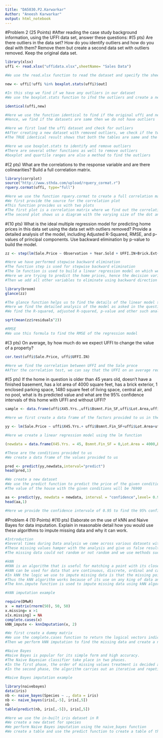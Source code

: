 ```yaml
---
title: "DA5030.P2.Karwarkar"
Author: "Aneesh Karwarkar"
output: html_notebook
---
```


#Problem 2 (25 Points)
#After reading the case study background information, using the UFFI data set, answer these questions:
#(5 pts) Are there outliers in the data set? How do you identify outliers and how do you deal with them? Remove them but create a second data set with outliers removed. Keep the original data set.
```r
library(xlsx)
uffi <- read.xlsx("uffidata.xlsx",sheetName= "Sales Data")

#We use the read.xlsx function to read the dataset and specify the sheet name
```

```r
new <- uffi[!uffi %in% boxplot.stats(uffi)$out]

#In this step we find if we have any outliers in our dataset
#We use the boxplot.stats function to ifnd the outliers and create a new dataset
```

```r
identical(uffi,new)

#Here we use the function identical to find if the original uffi and new dataset are same or not
#Hence, we find if the datasets are same then we do not have outliers 
```

```r
#Here we first load the uffi dataset and check for outliers
#After creating a new dataset with removed outliers, we check if the two tables are identical
#The TRUE identical result shows that both the tables are same and the dataset did not have outliers

#Here we use boxplot.stats to identify and remove outliers
#There are several other functions as well to remove outliers
#boxplot and quartile ranges are also a method to find the outliers
```

#(2 pts) What are the correlations to the response variable and are there colinearities? Build a full correlation matrix.
```r

library(corrplot)
source("http://www.sthda.com/upload/rquery_cormat.r")
rquery.cormat(uffi, type="full")

#Here we use the function rquery.cormat to create a full correlation matrix
#We first provide the source for the correlation plot
#This function provides us with two plots
#The first plot is a correlation matrix where we find out the correlation coefficients between all the variables
#The second plot shows us a diagram with the varying size of the dot and colorshowing us the correlatio between the variables
```

#(10 pts) What is the ideal multiple regression model for predicting home prices in this data set using the data set with outliers removed? Provide a detailed analysis of the model, including Adjusted R-Squared, RMSE, and p-values of principal components. Use backward elimination by p-value to build the model.
```r
zz <- step(lm(Sale.Price ~ Observation + Year.Sold + UFFI.IN+Brick.Ext+X45.Yrs.+Bsmnt.Fin_SF+Lot.Area+Enc.Pk.Spaces+Living.Area_SF+Central.Air+Pool,data=uffi),direction="backward")

#Here we have performed stepwise backward elimination
#The function step is used for stepwise backward elimination
#The lm function is used to build a linear regression model on which we perform stepwise backward elimination
#Here we are trying to predict the home prices, hence the decision variable is the sale price
#Then we add all other variables to eliminate using backward direction
```

```r
library(broom)
glance(zz)

#The glance function helps us to find the details of the linear model such as R-squared and p-values
#Here we find the detailed analysis of the model as asked in the question
#We find the R-squared, adjusted R-squared, p-value and other such analytical values of the model.
```

```r
sqrt(mean(zz$residuals^2))

#RMSE
#We use this formula to find the RMSE of the regression model
```

#(3 pts) On average, by how much do we expect UFFI to change the value of a property?
```r
cor.test(uffi$Sale.Price, uffi$UFFI.IN)

#Here we find the correlation between UFFI and the Sale proce
#After the correlation test, we can say that the UFFI on an average reduces the sale price by -0.132
```

#(5 pts) If the home in question is older than 45 years old, doesn't have a finished basement, has a lot area of 4000 square feet, has a brick exterior, 1 enclosed parking space, 1480 square feet of living space, central air, and no pool, what is its predicted value and what are the 95% confidence intervals of this home with UFFI and without UFFI?
```r
sample <- data.frame(uffi$X45.Yrs.,uffi$Bsmnt.Fin_SF,uffi$Lot.Area,uffi$Brick.Ext,uffi$Enc.Pk.Spaces,uffi$Living.Area_SF,uffi$Central.Air,uffi$Pool)

#Here we first create a data frame of the factors provided to us in the question

yy <- lm(Sale.Price ~ uffi$X45.Yrs.+ uffi$Bsmnt.Fin_SF+uffi$Lot.Area+uffi$Brick.Ext+uffi$Enc.Pk.Spaces+uffi$Living.Area_SF+uffi$Central.Air,uffi$Pool,data=uffi )

#Here we create a linear regression model using the lm function
```

```r
(newdata = data.frame(X45.Yrs. = 45, Bsmnt.Fin_SF = 0,Lot.Area = 4000,Brick.Ext=1,Enc.Pk.Spaces=1,Living.Area_SF=1480,Central.Air=1,Pool=0))

#These are the conditions provided to us
#We create a data frame of the values provided to us
```

```r
pred <- predict(yy,newdata,interval="predict")
head(pred,1)

#We create a new dataset
#We use the predict function to predict the price of the given conditions
#The value of the house with the given conditions will be 76900
```

```r
aa <- predict(yy, newdata = newdata, interval = "confidence",level= 0.95)
head(aa,1)

#Here we provide the confidence intervale of 0.95 to find the 95% confidence interval
```

#Problem 4 (10 Points)
#(10 pts) Elaborate on the use of kNN and Naive Bayes for data imputation. Explain in reasonable detail how you would use these algorithms to impute missing data and why it can work.
```r
#Introduction
#Several times during Data analysis we come across various datasets with missing values.
#These missing values hamper with the analysis and give us false results.
#The missing data could not random or not random and we use methods such as kNN and Naive Bayes for data imputation.

#kNN
#KNN is an algorithm that is useful for matching a point with its closest k neighborS.
#kNN can be used for data that are continuous, discrete, ordinal and categorical which makes it particularly useful for dealing with various kinds of missing data.
#In kNN the logic we use to impute missing data is that the missing points are near the data points around it.
#Thus the kNN algorithm works because of its use on any king of data and multiple missing data values as well.
#The knn.impute function is used to impute missing data using kNN algorithms
```

```r
#kNN imputation example

require(DMwR)
x  = matrix(rnorm(50), 50, 50)
x.missing= x >1
x[x.missing] = NA
complete.cases(x)
kNN_impute <- knnImputation(x, 2)

#We first create a dummy matrix
#We use the complete.cases function to return the logical vectors indicating which vectors are complete
#Then we perform kNN imputation to find the missing data and create a new dataset which is complete
```

```r
#Naive Bayes
#Naive Bayes is popular for its simple form and high accuracy.
#The Naive Bayesian classifier take place in two phases.
#In the first phase, the order of missing values treatment is decided according measurements such as missing rate and weighted index.
#In the second phase, the algorithm carries out an iterative and repetitive process.The first attributes are first treated for missing values and then the process keeps repeating for all other attributes.
```

```r
#Naive Bayes imputation example

library(naivebayes)
data(iris)
nb <- naive_bayes(Species ~ ., data = iris)
nb <- naive_bayes(iris[,-5], iris[,5])
nb
table(predict(nb, iris[,-5]), iris[,5])

#Here we use the in-built iris dataset in R
#We create a new datset for species
#We perform Naive Bayes imputation using the naive_bayes function
#We create a table and use the predict function to create a table of the species prediction
```

